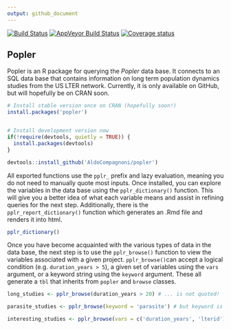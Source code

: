 ```yaml
---
output: github_document
---
```


<!-- README.md is generated from README.Rmd. Please edit that file -->


[![Build Status](https://travis-ci.org/AldoCompagnoni/popler.svg?branch=master)](https://travis-ci.org/AldoCompagnoni/popler)
[![AppVeyor Build Status](https://ci.appveyor.com/api/projects/status/github/AldoCompagnoni/popler?branch=master&svg=true)](https://ci.appveyor.com/project/AldoCompagnoni/popler)
[![Coverage status](https://codecov.io/gh/AldoCompagnoni/popler/branch/master/graph/badge.svg)](https://codecov.io/github/AldoCompagnoni/popler?branch=master)

## Popler

Popler is an R package for querying the _Popler_ data base. It connects to 
an SQL data base that contains information on long term population dynamics 
studies from the US LTER network. Currently, it is only available on GitHub,
but will hopefully be on CRAN soon.

```r

# Install stable version once on CRAN (hopefully soon!)
install.packages('popler')


# Install development version now
if(!require(devtools, quietly = TRUE)) {
  install.packages(devtools)
}

devtools::install_github('AldoCompagnoni/popler')


```



All exported functions use the `pplr_` prefix and lazy evaluation, meaning you 
do not need to manually quote most inputs. Once installed, you can explore
the variables in the data base using the `pplr_dictionary()` function. This will 
give you a better idea of what each variable means and assist in refining queries
for the next step. Additionally, there is the `pplr_report_dictionary()` function 
which generates an .Rmd file and renders it into html. 

```r

pplr_dictionary()

```

Once you have become acquainted with the various types of data in the data base,
the next step is to use the `pplr_browse()` function to view the variables 
associated with a given project. `pplr_browse()`can accept a logical condition
(e.g. `duration_years > 5`), a given set of variables using the `vars` argument,
or a keyword string using the `keyword` argument. These all generate a `tbl` that
inherits from `popler` and `browse` classes. 

```r

long_studies <- pplr_browse(duration_years > 20) # ... is not quoted!

parasite_studies <- pplr_browse(keyword = 'parasite') # but keyword is quoted

interesting_studies <- pplr_browse(vars = c('duration_years', 'lterid')) # so are vars

```



